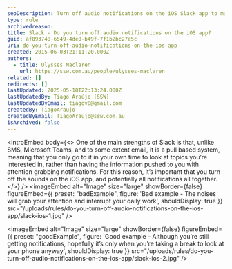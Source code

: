```yaml
---
seoDescription: Turn off audio notifications on the iOS Slack app to maintain a pull-based system and minimize distractions.
type: rule
archivedreason:
title: Slack - Do you turn off audio notifications on the iOS app?
guid: af093748-6549-4de0-b49f-7f1b2bc27e5c
uri: do-you-turn-off-audio-notifications-on-the-ios-app
created: 2015-06-03T21:11:20.000Z
authors:
  - title: Ulysses Maclaren
    url: https://ssw.com.au/people/ulysses-maclaren
related: []
redirects: []
lastUpdated: 2025-05-18T22:13:24.000Z
lastUpdatedBy: Tiago Araújo [SSW]
lastUpdatedByEmail: tiagov8@gmail.com
createdBy: TiagoAraujo
createdByEmail: TiagoAraujo@ssw.com.au
isArchived: false
---
```


<introEmbed
  body={<>
One of the main strengths of Slack is that, unlike SMS, Microsoft Teams, and to some extent email, it is a pull based system, meaning that you only go to it in your own time to look at topics you’re interested in, rather than having the information pushed to you with attention grabbing notifications. For this reason, it’s important that you turn off the sounds on the iOS app, and potentially all notifications all together.
  </>}
/>
<imageEmbed
  alt="Image"
  size="large"
  showBorder={false}
  figureEmbed={{
    preset: "badExample",
    figure: 'Bad example - The noises will grab your attention and interrupt your daily work',
    shouldDisplay: true
  }}
  src="/uploads/rules/do-you-turn-off-audio-notifications-on-the-ios-app/slack-ios-1.jpg"
/>

<imageEmbed
  alt="Image"
  size="large"
  showBorder={false}
  figureEmbed={{
    preset: "goodExample",
    figure: 'Good example - Although you’re still getting notifications, hopefully it’s only when you’re taking a break to look at your phone anyway',
    shouldDisplay: true
  }}
  src="/uploads/rules/do-you-turn-off-audio-notifications-on-the-ios-app/slack-ios-2.jpg"
/>
